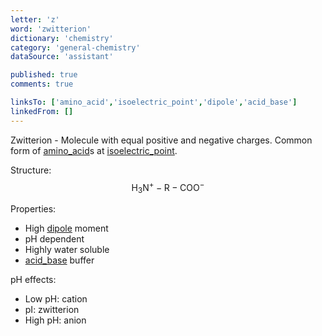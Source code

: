 ```yaml
---
letter: 'z'
word: 'zwitterion'
dictionary: 'chemistry'
category: 'general-chemistry'
dataSource: 'assistant'

published: true
comments: true

linksTo: ['amino_acid','isoelectric_point','dipole','acid_base']
linkedFrom: []
---
```


<a id="zwitterion">Zwitterion</a> - Molecule with equal positive and negative charges. Common form of [amino_acid](#amino_acid)s at [isoelectric_point](#isoelectric_point).

Structure:
$$
\text{H}_3\text{N}^+-\text{R}-\text{COO}^-
$$

Properties:
- High [dipole](#dipole) moment
- pH dependent
- Highly water soluble
- [acid_base](#acid_base) buffer

pH effects:
- Low pH: cation
- pI: zwitterion
- High pH: anion
